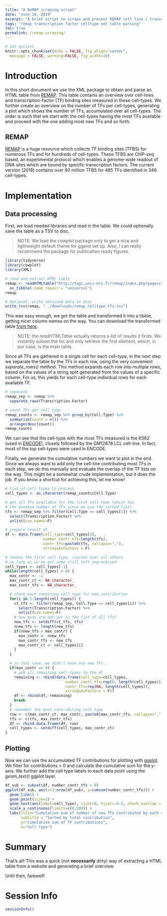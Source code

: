 ---
title: "A ReMAP scraping script"
date: "June 18, 2019"
excerpt: "A brief script to scrape and present REMAP cell line / transcription factor information"
tags: "remap transcription factor celltype xml table parsing"
toc: true
permalink: /remap-scraping/
---

```{r setup, include=FALSE}
# set options
knitr::opts_chunk$set(echo = FALSE, fig.align="center",
  message = FALSE, warning=FALSE, fig_width=10)
```

# Introduction
In this short document we use the XML package to obtain and parse an HTML table from [REMAP](http://tagc.univ-mrs.fr/remap/index.php?page=ct). This table contains an overview over cell-lines and transcription-factor (TF) binding sites measured in these cell-types.
We further create an overview on the number of TFs per cell-types, generating a plot which shows the number of TFs, accumulated over all cell-types. The order is such that we start with the cell-types having the most TFs available and proceed with the one adding most new TFs and so forth.

## REMAP
[REMAP](http://tagc.univ-mrs.fr/remap/index.php?page=ct) is a huge resource which collects TF binding sites (TFBS) for numerous TFs and for hundreds of cell-types. These TFBS are ChIP-seq based, an experimental protocol which enables a genome-wide readout of DNA sites which are bound by
specific transcription factors. The current version (2018) contains over 80 million
TFBS for 485 TFs identified in 346 cell-types.

# Implementation

## Data processing
First, we load needed libraries and read in the table. We could optionally save the table as a TSV to disc.

> NOTE: We load the *cowplot* package only to get a nice and lightweight default theme for ggplot set up. Also,
> I can really recommend the package for publication ready figures.

```{r echo=T}
library(tidyverse)
library(cowplot)
library(XML)

# read and extract HTML table
remap <- readHTMLTable("http://tagc.univ-mrs.fr/remap/index.php?page=ct")[[1]] %>%
  as_tibble(.name_repair = "universal")
remap

# Optional: write obtained data to disc
write_tsv(remap, "../downloads/remap_celltype_tfs.tsv")
```

This was easy enough, we got the table and transformed it into a tibble, getting nicer column names on the way. You can download the transformed table [from here](downloads/remap_celltype_tfs.tsv).

> NOTE: the *readHTMLTable* actually returns a *list* of results it finds. We instantly subset the list and only retrieve the first element, which, in our case, is the main table.

Since all TFs are gathered in a single cell for each cell-type, in the next step we separate the table by the TFs in each row, using the very convenient *separate_rows()* method. This method expands each row into multiple rows, based on the values of a string split generated from the values of a specific column. For us, this yields for each cell-type individual rows for each available TF.

```{r echo=T}
# separate
remap_sep <- remap %>%
  separate_rows(Transcription.Factor)

# count TFs per cell type
remap_counts <- remap_sep %>% group_by(Cell.Type) %>%
  summarize(count = n()) %>%
  arrange(desc(count))
remap_counts
```

We can see that the cell-type with the most TFs measured is the K562 (used in [ENCODE](https://www.encodeproject.org/)), closely followed by the GM12878 LCL cell-line. In fact,
most of the *top* cell-types were used in ENCODE.

Finally, we generate the cumulative numbers we want to plot in the end. Since we always want to add only the cell-line contributing most TFs in each step, we do this manually and evaluate the overlap of the TF lists on the way. This might be a somewhat crude implementation, but it does the job. If you know a shortcut for achieving this, let me know!

```{r echo=T}
# list of cell types to process
cell_types <- as.character(remap_counts$Cell.Type)

# get all TFs available for the first cell-type (which has
# the maximum number of TFs since we use the sorted list)
tfs <- remap_sep %>% filter(Cell.Type == cell_types[1]) %>%
  select(Transcription.Factor) %>%
  unlist(use.names=F)

# prepare result df
df <- data.frame(cell_type=cell_types[1],
                 number_contr_tfs=length(tfs),
                 contr_tfs=paste0(tfs, collapse=","),
                 stringsAsFactors = F)

# remove the first cell type, iterate over all others
# as long as we've got some still left unprocessed
cell_types <- cell_types[-1]
while(length(cell_types) > 0) {
  max_contr <- -1
  max_contr_ct <- NA_character_
  max_contr_tfs <- NA_character_

  # check each remaining cell_type for max contribution
  for(i in 1:length(cell_types)) {
    ct_tfs <- filter(remap_sep, Cell.Type == cell_types[i]) %>%
      select(Transcription.Factor) %>%
      unlist(use.names=F)
    # how many are not yet in the list of all tfs?
    new_tfs <- setdiff(ct_tfs, tfs)
    nnew_tfs <- length(new_tfs)
    if(nnew_tfs > max_contr) {
      max_contr <- nnew_tfs
      max_contr_tfs <- new_tfs
      max_contr_ct <- cell_types[i]
    }
  }

  # in that case, we didn't have any new TFs..
  if(max_contr == 0) {
    # add all remaining cell-types to the df
    remaining <- rbind(data.frame(cell_type=cell_types,
                           number_contr_tfs=rep(0, length(cell_types)),
                           contr_tfs=rep(NA, length(cell_types)),
                           stringsAsFactors = F))
    df <- rbind(df, remaining)
    break
  }
  # remember the most contributing cell type
  row <- c(max_contr_ct, max_contr, paste0(max_contr_tfs, collapse=","))
  tfs <- c(tfs, max_contr_tfs)
  df <- rbind.data.frame(df, row)
  cell_types <- setdiff(cell_types, max_contr_ct)
}
```

## Plotting

Now we can use the accumulated TF contributions for plotting with [ggplot](https://ggplot2.tidyverse.org/).
We filter for contributions > 0 and calculate the cumulative sum for the y-axis.
We further add the cell type labels to each data point using the *geom_text()* ggplot layer.

```{r echo=T}
df_sub <- subset(df, number_contr_tfs > 0)
ggplot(df_sub, aes(x=1:nrow(df_sub), y=cumsum(number_contr_tfs))) +
  geom_line() +
  geom_point(size=2) +
  geom_text(aes(label=cell_type), vjust=0, hjust=-0.5, check_overlap = F, angle=-25) +
  scale_y_continuous(limits=c(0,500)) +
  labs(title="Cumulative sum of number of new TFs contributed by each cell-type",
       subtitle = "Sorted by total contribution",
       y="Cumulative sum of TF contributions",
       x="Cell type")
```

# Summary
That's all! This was a quick (not **necessarily** dirty) way of extracting a HTML table from a website and generating a brief overview.

Until then, farewell!

# Session Info
```{r}
sessionInfo()
```
